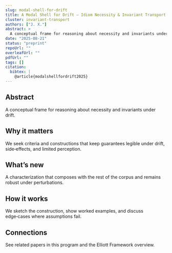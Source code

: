 ```yaml
---
slug: modal-shell-for-drift
title: A Modal Shell for Drift — Idiom Necessity & Invariant Transport
cluster: invariant-transport
authors: ["J. X."]
abstract: >
  A conceptual frame for reasoning about necessity and invariants under drift.
date: "2025-08-21"
status: "preprint"
repoUrl: ""
overleafUrl: ""
pdfUrl: ""
tags: []
citation:
  bibtex: |
    @article{modalshellfordrift2025}
---
```


## Abstract

A conceptual frame for reasoning about necessity and invariants under drift.

## Why it matters

We seek criteria and constructions that keep guarantees legible under drift, side‑effects, and limited perception.

## What’s new

A characterization that composes with the rest of the corpus and remains robust under perturbations.

## How it works

We sketch the construction, show worked examples, and discuss edge‑cases where assumptions fail.

## Connections

See related papers in this program and the Elliott Framework overview.

